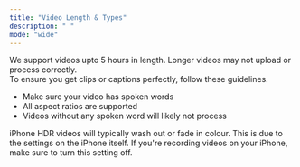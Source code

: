```yaml
---
title: "Video Length & Types"
description: " "
mode: "wide"
---
```


We support videos upto 5 hours in length. Longer videos may not upload or process correctly. \
To ensure you get clips or captions perfectly, follow these guidelines.

- Make sure your video has spoken words
- All aspect ratios are supported
- Videos without any spoken word will likely not process

<Warning>
  iPhone HDR videos will typically wash out or fade in colour. This is due to the settings on the iPhone itself. If you're recording videos on your iPhone, make sure to turn this setting off.
</Warning>

## 